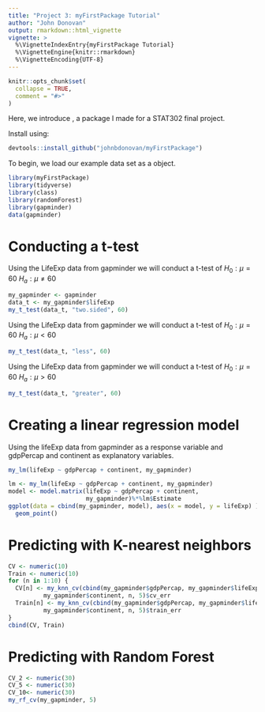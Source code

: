 ```yaml
---
title: "Project 3: myFirstPackage Tutorial"
author: "John Donovan"
output: rmarkdown::html_vignette
vignette: >
  %\VignetteIndexEntry{myFirstPackage Tutorial}
  %\VignetteEngine{knitr::rmarkdown}
  %\VignetteEncoding{UTF-8}
---
```


```r
knitr::opts_chunk$set(
  collapse = TRUE,
  comment = "#>"
)
```

Here, we introduce \texttt{myFirstPackage}, a package I made for a STAT302 final
project.

Install \texttt{myFirstPackage} using:
```r
devtools::install_github("johnbdonovan/myFirstPackage")
```

To begin, we load our example data set as a \texttt{gapminder} object.
```r
library(myFirstPackage)
library(tidyverse)
library(class)
library(randomForest)
library(gapminder)
data(gapminder)
```

# Conducting a t-test
Using the LifeExp data from gapminder we will conduct a t-test of 
$H_0 : \mu = 60$
$H_a : \mu \neq 60$
```r
my_gapminder <- gapminder
data_t <- my_gapminder$lifeExp
my_t_test(data_t, "two.sided", 60)
```

Using the LifeExp data from gapminder we will conduct  a t-test of 
$H_0 : \mu = 60$
$H_a : \mu < 60$
```r
my_t_test(data_t, "less", 60)
```

Using the LifeExp data from gapminder we will conduct  a t-test of 
$H_0 : \mu = 60$
$H_a : \mu > 60$
```r
my_t_test(data_t, "greater", 60)
```

# Creating a linear regression model

Using the lifeExp data from gapminder as a response variable and gdpPercap and 
continent as explanatory variables.
```r
my_lm(lifeExp ~ gdpPercap + continent, my_gapminder)
```

```r
lm <- my_lm(lifeExp ~ gdpPercap + continent, my_gapminder)
model <- model.matrix(lifeExp ~ gdpPercap + continent,
                      my_gapminder)%*%lm$Estimate
ggplot(data = cbind(my_gapminder, model), aes(x = model, y = lifeExp) ) +
  geom_point()
```


# Predicting with K-nearest neighbors

```r
CV <- numeric(10)
Train <- numeric(10)
for (n in 1:10) {
  CV[n] <- my_knn_cv(cbind(my_gapminder$gdpPercap, my_gapminder$lifeExp), 
          my_gapminder$continent, n, 5)$cv_err
  Train[n] <- my_knn_cv(cbind(my_gapminder$gdpPercap, my_gapminder$lifeExp), 
          my_gapminder$continent, n, 5)$train_err
}
cbind(CV, Train)
```

# Predicting with Random Forest

```r
CV_2 <- numeric(30)
CV_5 <- numeric(30)
CV_10<- numeric(30)
my_rf_cv(my_gapminder, 5)

```


